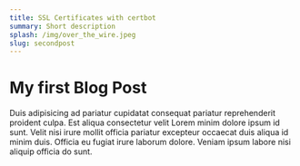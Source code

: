 ```yaml
---
title: SSL Certificates with certbot
summary: Short description
splash: /img/over_the_wire.jpeg
slug: secondpost
---
```


# My first Blog Post

Duis adipisicing ad pariatur cupidatat consequat pariatur reprehenderit proident culpa.
Est aliqua consectetur velit Lorem minim dolore ipsum id sunt. Velit nisi irure mollit officia
pariatur excepteur occaecat duis aliqua id minim duis. Officia eu fugiat irure laborum dolore.
Veniam ipsum labore nisi aliquip officia do sunt.
